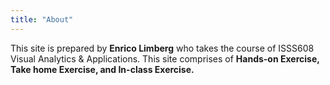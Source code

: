 ```yaml
---
title: "About"
---
```


This site is prepared by **Enrico Limberg** who takes the course of ISSS608 Visual Analytics & Applications. This site comprises of **Hands-on Exercise, Take home Exercise, and In-class Exercise.**
